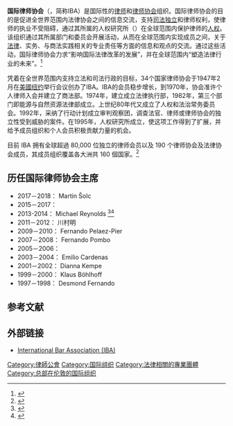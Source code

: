 {{多個問題|
{{primarysources|time=2013-05-23T18:31:56+00:00}}
{{inappropriate tone|time=2013-05-21T11:19:22+00:00}}
}}
{{Infobox Organization
|name         = 国际律师协会
|image        = 
|image_border = 
|size         = 205px
|caption      = Logo of the International Bar Association
|map          =
|msize        = 
|mcaption     =
|motto        = 法律行业的全球之音 
|formation    = 1947年2月
|type         = International professional association for the legal sector
|headquarters = 4th Floor, 10 St Bride Street, London, EC4A 4AD
|location     = {{UK}}[[倫敦|倫敦]]<br/>{{BRA}}[[聖保羅_(巴西)|聖保羅]]<br/>{{KOR}}[[首爾|首爾]]<br/>{{USA}}[[華盛頓哥倫比亞特區|華盛頓哥倫比亞特區]]<br/>{{NED}}[[海牙|海牙]]
|membership   =
|language     =
|leader_title = 主席
|leader_name  =  David W Rivkin (2015－2016)
|key_people   =  Martin Šolc, Horacio Bernardes-Neto
|num_staff    = 
|budget       = 
|website      = {{url|http://www.ibanet.org}}
}}

'''国际律师协会'''（{{lang-en|International Bar Association}}，简称IBA）是国际性的[[律师|律师]]和[[律师协会|律师协会]]组织。国际律师协会的目的是促进全世界范围内法律协会之间的信息交流，支持[[司法独立|司法独立]]和律师权利，使律师的执业不受阻碍，通过其所属的人权研究所（{{lang|en|IBAHRI}}）在全球范围内保护律师的[[人权|人权]]。该组织通过其所属部门和委员会开展活动，从而在全球范围内实现成员之间，关于[[法律|法律]]、实务、与商法实践相关的专业责任等方面的信息和观点的交流。通过这些活动，国际律师协会力求“影响国际法律改革的发展”，并在全球范围内“塑造法律行业的未来”。<ref name="IBA_hrights">{{cite web|url=http://www.ibanet.org/humanrights/headerpage.cfm|title=IBA Human Rights Institute|archive-url=https://web.archive.org/web/20081019020211/http://www.ibanet.org/humanrights/headerpage.cfm|archive-date=2008-10-19|accessdate=2013-05-21|dead-url=no}}</ref>

凭着在全世界范围内支持立法和司法行政的目标，34个国家律师协会于1947年2月在[[美國|美國]][[纽约|纽约]]举行会议创办了IBA。IBA的会员稳步增长，到1970年，协会准许个人律师入会并建立了商法部。1974年，建立成立法律执行部，1982年，第三个部门即能源与自然资源法律部成立。上世纪80年代又成立了人权和法治常务委员会。1992年，采纳了行动计划成立审判观察团，调查法官、律师或律师协会的独立性受到威胁的案件。在1995年，人权研究所成立，使这项工作得到了扩展，并给予成员组织和个人会员积极贡献力量的机会。

目前 IBA 拥有全球超過 80,000 位独立的律师会员以及 190 个律师协会及法律协会成员，其成员组织覆盖各大洲共 160 個国家。<ref name=About>{{cite web|url=http://www.ibanet.org/About_the_IBA/About_the_IBA.aspx|title=About the IBA|accessdate=2013-05-21|archive-date=2013-05-28|archive-url=https://web.archive.org/web/20130528073013/http://www.ibanet.org/About_the_IBA/About_the_IBA.aspx|dead-url=no}}</ref>

==历任国际律师协会主席 ==

*2017－2018：{{flagicon|CZE}} Martin Šolc
*2015－2017：{{flagicon|USA}} {{link-en|David W. Rivkin|David W. Rivkin}}
*2013-2014：{{flagicon|GBR}} Michael Reynolds <ref>{{cite web |url=http://www.globalcompetitionreview.com/news/article/32472/a-o-celebrates-reynolds-iba-presidency/ |title=A&O Celebrates Reynolds' IBA Presidency |date=2012-10-19 |publisher=Global Competition Review |accessdate=2013-05-03 |archive-date=2016-03-04 |archive-url=https://web.archive.org/web/20160304041343/http://globalcompetitionreview.com/news/article/32472/a-o-celebrates-reynolds-iba-presidency/ |dead-url=yes }}</ref><ref>{{cite web |url=http://www.globallegalpost.com/big-stories/magic-circle-partner-takes-iba-reins-32273658/#.UYOFG7XqnTp |title=Magic circle partner takes IBA reins |date=2013-01-09 |publisher=Global Legal Post |accessdate=2013-05-03 |archive-date=2013-01-14 |archive-url=https://web.archive.org/web/20130114080337/http://www.globallegalpost.com/big-stories/magic-circle-partner-takes-iba-reins-32273658/#.UYOFG7XqnTp |dead-url=no }}</ref> 
*2011－2012：{{flagicon|JPN}} 川村明
*2009－2010：{{flagicon|VEN}} Fernando Pelaez-Pier
*2007－2008：{{flagicon|ESP}} Fernando Pombo
*2005－2006：{{flagicon|GBR}} {{link-en|Francis Neate|Francis Neate}}
*2003－2004：{{flagicon|ARG}} Emilio Cardenas
*2001－2002：{{flagicon|BER}} Dianna Kempe
*1999－2000：{{flagicon|GER}} Klaus Böhlhoff
*1997－1998：{{flagicon|LKA}} Desmond Fernando

== 参考文献 ==
{{Reflist}}

== 外部链接 ==
* [https://www.ibanet.org/ International Bar Association (IBA)]{{Wayback|url=https://www.ibanet.org/ |date=20201218173046 }}

[[Category:律師公會|Category:律師公會]]
[[Category:国际组织|Category:国际组织]]
[[Category:法律相關的專業團體|Category:法律相關的專業團體]]
[[Category:总部在伦敦的国际组织|Category:总部在伦敦的国际组织]]